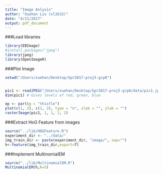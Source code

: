 ```yaml
---
title: "Image Anlysis"
author: "Xuehan Liu (xl2615)"
date: "4/21/2017"
output: pdf_document
---
```


###Load libraries
```r
library(EBImage)
#install.packages("jpeg")
library(jpeg)
library(OpenImageR)
```

###Plot Image

```r
setwd("/Users/xuehan/Desktop/Spr2017-proj5-grp8")


pic1 <- readJPEG("/Users/xuehan/Desktop/Spr2017-proj5-grp8/data/pic1.jpg")
dim(pic1) # Gives levels of red, green, blue

op <- par(bg = "thistle")
plot(c(1, 2), c(1, 2), type = "n", xlab = "", ylab = "")
rasterImage(pic1, 1, 1, 2, 2)
```


###Extract HoG Feature from images

```r
source("../lib/HOGFeature.R")
experiment_dir <- "../data/"
img_train_dir <- paste(experiment_dir, "image/", sep="")
h<-feature(img_train_dir,export=T)

```

###Implement MultinomialEM 

```r
source("../lib/MultinomialEM.R")
MultinomialEM(h,K=5) 
```


